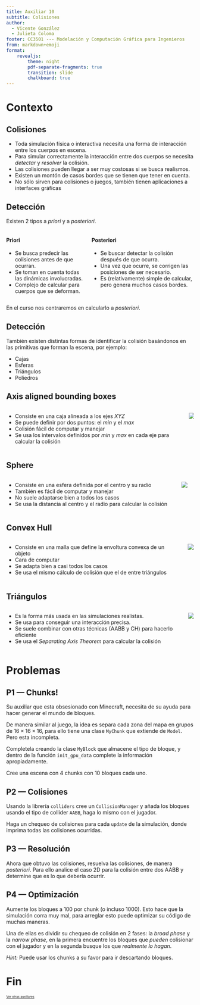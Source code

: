 ```yaml
---
title: Auxiliar 10
subtitle: Colisiones 
author: 
  - Vicente González
  - Julieta Coloma
footer: CC3501 --- Modelación y Computación Gráfica para Ingenieros
from: markdown+emoji
format:
    revealjs:
        theme: night
        pdf-separate-fragments: true
        transition: slide
        chalkboard: true
---
```

# Contexto
## Colisiones {.smaller}
::: {.incremental}
- Toda simulación física o interactiva necesita una forma de interacción entre los cuerpos en escena.
- Para simular correctamente la interacción entre dos cuerpos se necesita *detectar* y *resolver* la colisión.
- Las colisiones pueden llegar a ser muy costosas si se busca realismos.
- Existen un montón de casos bordes que se tienen que tener en cuenta.
- No sólo sirven para colisiones o juegos, también tienen aplicaciones a interfaces gráficas
:::

## Detección {.smaller}
::: {.fragment}
Existen 2 tipos a _priori_ y a _posteriori_.
:::

::: {.columns}
::: {.column width=""}
::: {.fragment}
#### Priori
- Se busca predecir las colisiones antes de que ocurran.
- Se toman en cuenta todas las dinámicas involucradas.
- Complejo de calcular para cuerpos que se deforman.
:::
:::
::: {.column width=""}
::: {.fragment}
#### Posteriori
- Se buscar detectar la colisión después de que ocurra.
- Una vez que ocurre, se corrigen las posiciones de ser necesario.
- Es (relativamente) simple de calcular, pero genera muchos casos bordes.
:::
:::
:::

::: {.fragment}
En el curso nos centraremos en calcularlo a _posteriori_.
:::

## Detección
::: {.fragment}
También existen distintas formas de identificar la colisión basándonos en las primitivas que
forman la escena, por ejemplo:

- Cajas
- Esferas
- Triángulos
- Poliedros
:::

## Axis aligned bounding boxes {.smaller}
::: {.columns}
::: {.column width=""}
::: {.incremental}
- Consiste en una caja alineada a los ejes $XYZ$
- Se puede definir por dos puntos: el $min$ y el $max$
- Colisión fácil de computar y manejar
- Se usa los intervalos definidos por $min$ y $max$ en cada eje para calcular la colisión
:::
:::
::: {.column width=""}
::: {.fragment}
![](./res/aabb.png)
:::
:::
:::

## Sphere {.smaller}

::: {.columns}
::: {.column width=""}
::: {.incremental}
- Consiste en una esfera definida por el centro y su radio
- También es fácil de computar y manejar
- No suele adaptarse bien a todos los casos
- Se usa la distancia al centro y el radio para calcular la colisión
:::
:::
::: {.column width=""}
::: {.fragment}
![](./res/sphere.png)
:::
:::
:::

## Convex Hull {.smaller}

::: {.columns}
::: {.column width=""}
::: {.incremental}
- Consiste en una malla que define la envoltura convexa de un objeto
- Cara de computar 
- Se adapta bien a casi todos los casos
- Se usa el mismo cálculo de colisión que el de entre triángulos
:::
:::
::: {.column width=""}
::: {.fragment}
![](./res/convex-hull.jpg)
:::
:::
:::

## Triángulos {.smaller}

::: {.columns}
::: {.column width=""}
::: {.incremental}
- Es la forma más usada en las simulaciones realistas.
- Se usa para conseguir una interacción precisa.
- Se suele combinar con otras técnicas (AABB y CH) para hacerlo eficiente
- Se usa el _Separating Axis Theorem_ para calcular la colisión
:::
:::
::: {.column width=""}
::: {.fragment}
![](./res/sat.png)
:::
:::
:::


# Problemas

## P1 --- Chunks! {.smaller}
Su auxiliar que esta obsesionado con Minecraft, 
necesita de su ayuda para hacer generar el mundo de bloques.

De manera similar al juego, la idea es separa cada zona del mapa en
grupos de  $16\times 16\times 16$, para ello tiene una clase `MyChunk`
que extiende de `Model`. Pero esta incompleta.

Completela creando la clase `MyBlock` que almacene el tipo de bloque, y
dentro de la función `init_gpu_data` complete la información apropiadamente.

Cree una escena con 4 chunks con 10 bloques cada uno.

## P2 --- Colisiones
Usando la librería `colliders` cree un `CollisionManager` y añada los
bloques usando el tipo de collider `AABB`, haga lo mismo con el jugador.

Haga un chequeo de colisiones para cada `update` de la simulación, donde
imprima todas las colisiones ocurridas.

## P3 --- Resolución
Ahora que obtuvo las colisiones, resuelva las colisiones, 
de manera _posteriori_. Para ello analice el caso 2D
para la colisión entre dos AABB y determine que es
lo que debería ocurrir.

## P4 --- Optimización
Aumente los bloques a 100 por chunk (o incluso 1000).
Esto hace que la simulación corra muy mal, para arreglar esto
puede optimizar su código de muchas maneras.

Una de ellas es dividir su chequeo de colisión en 2 fases:
la _broad phase_ y la _narrow phase_, en la primera encuentre
los bloques que *pueden* colisionar con el jugador y en la segunda
busque los que *realmente lo hagan*.

::: {.aside}
_Hint:_ Puede usar los chunks a su favor para ir descartando bloques.
:::


# Fin
[Ver otras auxiliares](3501.0.qmd){style="font-size:60%"}

